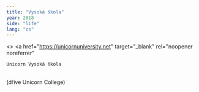 ```yaml
---
title: "Vysoká škola"
year: 2018
side: "life"
lang: "cs"
---
```


<>
  <a
    href="https://unicornuniversity.net"
    target="_blank"
    rel="noopener noreferrer"
  >
    Unicorn Vysoká škola
  </a>
  <br />
  (dříve Unicorn College)
</>
